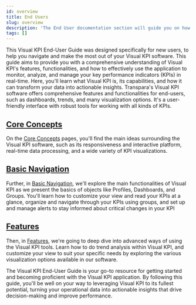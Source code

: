 ```yaml
---
id: overview
title: End Users
slug: overview
description: 'The End User documentation section will guide you on how to use the Visual KPI solution.'
tags: []
---
```


This Visual KPI End-User Guide was designed specifically for new users, to help you navigate and make the most out of your Visual KPI software. This guide aims to provide you with a comprehensive understanding of Visual KPI's features, functionalities, and how to effectively use the application to monitor, analyze, and manage your key performance indicators (KPIs) in real-time. Here, you'll learn what Visual KPI is, its capabilities, and how it can transform your data into actionable insights. Transpara's Visual KPI software offers comprehensive features and functionalities for end-users, such as dashboards, trends, and many visualization options. It's a user-friendly interface with robust tools for working with all kinds of KPIs.

## [Core Concepts](/docs/end-user/core-concepts/overview)

On the [Core Concepts](/docs/end-user/core-concepts/overview) pages, you'll find the main ideas surrounding the Visual KPI software, such as its responsiveness and interactive platform, real-time data processing, and a wide variety of KPI visualizations.

## [Basic Navigation](/docs/end-user/basic-navigation/overview)

Further, in [Basic Navigation](/docs/end-user/basic-navigation/overview), we'll explore the main functionalities of Visual KPI as we present the basics of objects like Profiles, Dashboards, and Groups. You'll learn how to customize your view and read your KPIs at a glance, organize and navigate through your KPIs using groups, and set up and manage alerts to stay informed about critical changes in your KPI

## [Features](/docs/end-user/features/end-user/features)

Then, in [Features](/docs/end-user/features/end-user/features), we're going to deep dive into advanced ways of using the Visual KPI tools. Learn how to do trend analysis within Visual KPI, and customize your view to suit your specific needs by exploring the various visualization options available in our software.

The Visual KPI End-User Guide is your go-to resource for getting started and becoming proficient with the Visual KPI application. By following this guide, you'll be well on your way to leveraging Visual KPI to its fullest potential, turning your operational data into actionable insights that drive decision-making and improve performance.